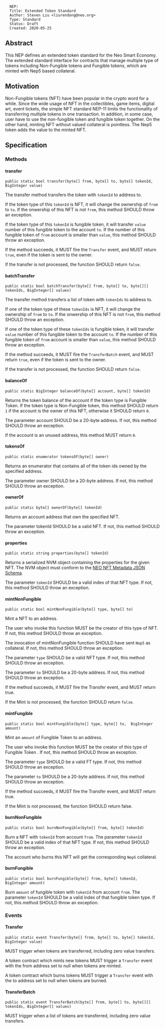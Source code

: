 <pre>
  NEP:
  Title: Extended Token Standard
  Author: Steven Liu <liurendong@neo.org>
  Type: Standard
  Status: Draft
  Created: 2020-05-25
</pre>

==Abstract==

This NEP defines an extended token standard for the Neo Smart Economy. The extended standard interface for contracts that manage multiple type of tokens including Non-Fungible tokens and Fungible tokens, which are minted with Nep5 based collateral.

==Motivation==

Non-Fungible tokens (NFT) have been popular in the crypto word for a while. Since the wide usage of NFT in the collectibles, game items, digital art, event tickets, the simple NFT standard NEP-11 limits the functionality of transferring multiple tokens in one transaction. In addition, in some case, user have to use the non-fungible token and fungible token together. On the other hand, minting NFT without valued collateral is pointless. The Nep5 token adds the value to the minted NFT.

==Specification==

===Methods===

====transfer====
<pre>
public static bool transfer(byte[] from, byte[] to, byte[] tokenId, BigInteger value)
</pre>

The transfer method transfers the token with <code>tokenId</code> to address to.

If the token type of this <code>tokenId</code> is NFT, it will change the ownership of <code>from</code> to <code>to</code>.
If the onwership of this NFT is not <code>from</code>, this method SHOULD throw an exception.

If the token type of this <code>tokenId</code> is fungible token, it will transfer <code>value</code> number of this fungible token to the account <code>to</code>. If the number of this fungible token of <code>from</code> account is smaller than <code>value</code>, this method SHOULD throw an exception.

If the method succeeds, it MUST fire the <code>Transfer</code> event, and MUST return <code>true</code>, even if the token is sent to the owner.

If the transfer is not processed, the function SHOULD return <code>false</code>.


====batchTransfer====
<pre>
public static bool batchTransfer(byte[] from, byte[] to, byte[][] tokenIds, BigInteger[] values)
</pre>
The transfer method transfers a list of token with <code>tokenIds</code> to
address to.

If one of the token type of these <code>tokenIds</code> is NFT, it will change the ownership of <code>from</code> to <code>to</code>.
If the onwership of this NFT is not <code>from</code>, this method SHOULD throw an exception.

If one of the token type of these <code>tokenIds</code> is fungible token, it will transfer <code>value</code> number of this fungible token to the account <code>to</code>. If the number of this fungible token of <code>from</code> account is smaller than <code>value</code>, this method SHOULD throw an exception.

If the method succeeds, it MUST fire the <code>TransferBatch</code> event, and MUST return <code>true</code>, even if the token is sent to the owner.

If the transfer is not processed, the function SHOULD return <code>false</code>.


====balanceOf====
<pre>
public static BigInteger balanceOf(byte[] account, byte[] tokenId)
</pre>
Returns the token balance of the account if the token type is Fungible Token. If the token type is Non-Fungible token, this method SHOULD return <code>1</code> if the account is the owner of this NFT, otherwise it SHOULD return <code>0</code>.

The parameter account SHOULD be a 20-byte address. If not, this method SHOULD throw an exception.

If the account is an unused address, this method MUST return <code>0</code>.


====tokensOf====
<pre>
public static enumerator tokensOf(byte[] owner)
</pre>
Returns an enumerator that contains all of the token ids owned by the specified address.

The parameter owner SHOULD be a 20-byte address. If not, this method SHOULD throw an exception.

====ownerOf====
<pre>
public static byte[] ownerOf(byte[] tokenId)
</pre>
Returns an account address  that own the specified NFT.

The parameter tokenId SHOULD be a valid NFT. If not, this method SHOULD throw an exception.


====properties====
<pre>
public static string properties(byte[] tokenId)
</pre>

Returns a serialized NVM object containing the properties for the given NFT. The NVM object must conform to the [https://github.com/neo-project/proposals/blob/61e53a07a319c537c57c988cbcb216ea75de0f89/nep-11.mediawiki#neo-nft-metadata-json-schema NEO NFT Metadata JSON Schema].

The parameter <code>tokenId</code> SHOULD be a valid index of that NFT type. If not, this method SHOULD throw an exception.

====mintNonFungible====
<pre>
public static bool mintNonFungible(byte[] type, byte[] to)
</pre>

Mint a NFT to an address.

The user who invoke this function MUST be the creator of this type of NFT. If not, this method SHOULD throw an exception.

The invocation of mintNonFungible function SHOULD have sent <code>Nep5</code> as collateral. 
If not, this method SHOULD throw an exception.

The parameter <code>type</code> SHOULD be a valid NFT type.  If not, this method SHOULD throw an exception.

The parameter <code>to</code> SHOULD be a 20-byte address. If not, this method SHOULD throw an exception.

If the method succeeds, it MUST fire the Transfer event, and MUST return true.

If the Mint is not processed, the function SHOULD return <code>false</code>.

====mintFungible====
<pre>
public static bool mintFungible(byte[] type, byte[] to,  BigInteger amount)
</pre>
Mint an <code>amount</code> of Fungible Token to an address.

The user who invoke this function MUST be the creator of this type of Fungible Token . If not, this method SHOULD throw an exception.

The parameter <code>type</code> SHOULD be a valid FT type.  If not, this method SHOULD throw an exception.

The parameter <code>to</code> SHOULD be a 20-byte address. If not, this method SHOULD throw an exception.

If the method succeeds, it MUST fire the Transfer event, and MUST return true.

If the Mint is not processed, the function SHOULD return false.

====burnNonFungible====
<pre>
public static bool burnNonFungible(byte[] from, byte[] tokenId)
</pre>
Burn a NFT with <code>tokenId</code> from account <code>from</code>. The parameter <code>tokenId</code> SHOULD be a valid index of that NFT type. If not, this method SHOULD throw an exception.

The account who burns this NFT will get the corresponding <code>Nep5</code> collateral.


====burnFungible====
<pre>
public static bool burnFungible(byte[] from, byte[] tokenId, BigInteger amount)
</pre>
Burn <code>amount</code> of fungible token with <code>tokenId</code> from account <code>from</code>. The parameter <code>tokenId</code> SHOULD be a valid index of that fungible token type. If not, this method SHOULD throw an exception.



===Events===
====Transfer====
<pre>
public static event Transfer(byte[] from, byte[] to, byte[] tokenId, BigInteger value)
</pre>
MUST trigger when tokens are transferred, including zero value transfers.

A token contract which mints new tokens MUST trigger a <code>Transfer</code> event with the from address set to null when tokens are minted.

A token contract which burns tokens MUST trigger a <code>Transfer</code> event with the to address set to null when tokens are burned.


====TransferBatch====
<pre>
public static event TransferBatch(byte[] from, byte[] to, byte[][] tokenIds, BigInteger[] values)
</pre>
MUST trigger when a list of tokens are transferred, including zero value transfers.
